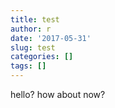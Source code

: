```yaml
---
title: test
author: r
date: '2017-05-31'
slug: test
categories: []
tags: []
---
```


hello? how about now?